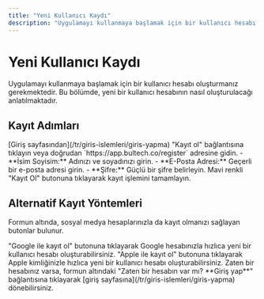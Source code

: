 ```yaml
---
title: "Yeni Kullanıcı Kaydı"
description: "Uygulamayı kullanmaya başlamak için bir kullanıcı hesabı oluşturmanız gerekmektedir. Bu bölümde, yeni bir kullanıcı hesabının nasıl oluşturulacağı anlatılmaktadır."
---
```


# Yeni Kullanıcı Kaydı

Uygulamayı kullanmaya başlamak için bir kullanıcı hesabı oluşturmanız gerekmektedir. Bu bölümde, yeni bir kullanıcı hesabının nasıl oluşturulacağı anlatılmaktadır.

## Kayıt Adımları

<Steps>
  <Step title="Kayıt Sayfasına Ulaşın">
    [Giriş sayfasından](/tr/giris-islemleri/giris-yapma) "Kayıt ol" bağlantısına tıklayın veya doğrudan `https://app.bultech.co/register` adresine gidin.
  </Step>
  <Step title="Formu Doldurun">
    - **İsim Soyisim:** Adınızı ve soyadınızı girin.
    - **E-Posta Adresi:** Geçerli bir e-posta adresi girin.
    - **Şifre:** Güçlü bir şifre belirleyin.
  </Step>
  <Step title="Kayıt Olun">
    Mavi renkli "Kayıt Ol" butonuna tıklayarak kayıt işlemini tamamlayın.
  </Step>
</Steps>

## Alternatif Kayıt Yöntemleri

Formun altında, sosyal medya hesaplarınızla da kayıt olmanızı sağlayan butonlar bulunur.

<CardGroup cols={2}>
  <Card title="Google ile Kayıt Ol" icon="google">
    "Google ile kayıt ol" butonuna tıklayarak Google hesabınızla hızlıca yeni bir kullanıcı hesabı oluşturabilirsiniz.
  </Card>
  <Card title="Apple ile Kayıt Ol" icon="apple">
    "Apple ile kayıt ol" butonuna tıklayarak Apple kimliğinizle hızlıca yeni bir kullanıcı hesabı oluşturabilirsiniz.
  </Card>
</CardGroup>

<Note>
  Zaten bir hesabınız varsa, formun altındaki "Zaten bir hesabın var mı? **Giriş yap**" bağlantısına tıklayarak [giriş sayfasına](/tr/giris-islemleri/giris-yapma) dönebilirsiniz.
</Note>
